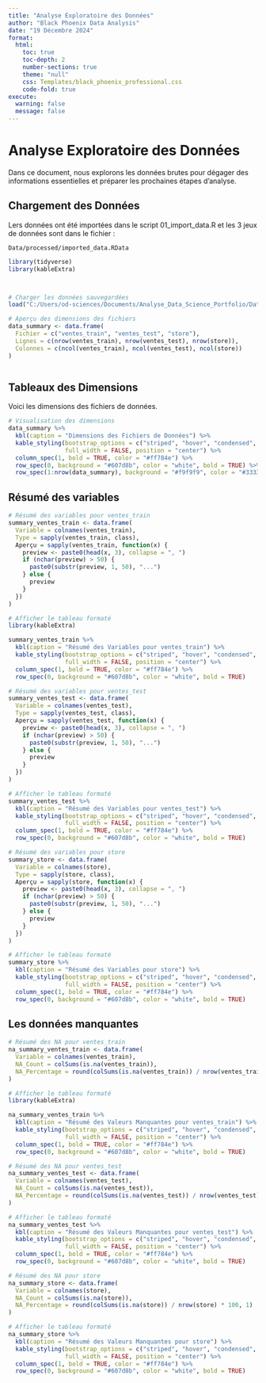 ```yaml
---
title: "Analyse Exploratoire des Données"
author: "Black Phoenix Data Analysis"
date: "19 Décembre 2024"
format:
  html:
    toc: true
    toc-depth: 2
    number-sections: true
    theme: "null"
    css: Templates/black_phoenix_professional.css
    code-fold: true
execute:
  warning: false
  message: false
---
```


# Analyse Exploratoire des Données

Dans ce document, nous explorons les données brutes pour dégager des informations essentielles et préparer les prochaines étapes d'analyse.

## Chargement des Données

Lers données ont été importées dans le script 01_import_data.R et les 3 jeux de données sont dans le fichier :

`Data/processed/imported_data.RData`

```r
library(tidyverse)
library(kableExtra)



# Charger les données sauvegardées
load("C:/Users/od-sciences/Documents/Analyse_Data_Science_Portfolio/Data/processed/imported_data.RData")

# Aperçu des dimensions des fichiers
data_summary <- data.frame(
  Fichier = c("ventes_train", "ventes_test", "store"),
  Lignes = c(nrow(ventes_train), nrow(ventes_test), nrow(store)),
  Colonnes = c(ncol(ventes_train), ncol(ventes_test), ncol(store))
)



```

## Tableaux des Dimensions

Voici les dimensions des fichiers de données.

```r
# Visualisation des dimensions
data_summary %>%
  kbl(caption = "Dimensions des Fichiers de Données") %>%
  kable_styling(bootstrap_options = c("striped", "hover", "condensed", "responsive"), 
                full_width = FALSE, position = "center") %>%
  column_spec(1, bold = TRUE, color = "#ff784e") %>%
  row_spec(0, background = "#607d8b", color = "white", bold = TRUE) %>%
  row_spec(1:nrow(data_summary), background = "#f9f9f9", color = "#333333")

```

## Résumé des variables

```r


# Résumé des variables pour ventes_train
summary_ventes_train <- data.frame(
  Variable = colnames(ventes_train),
  Type = sapply(ventes_train, class),
  Aperçu = sapply(ventes_train, function(x) {
    preview <- paste0(head(x, 3), collapse = ", ")
    if (nchar(preview) > 50) {
      paste0(substr(preview, 1, 50), "...")
    } else {
      preview
    }
  })
)

# Afficher le tableau formaté
library(kableExtra)

summary_ventes_train %>%
  kbl(caption = "Résumé des Variables pour ventes_train") %>%
  kable_styling(bootstrap_options = c("striped", "hover", "condensed", "responsive"), 
                full_width = FALSE, position = "center") %>%
  column_spec(1, bold = TRUE, color = "#ff784e") %>%
  row_spec(0, background = "#607d8b", color = "white", bold = TRUE)

```

```r
# Résumé des variables pour ventes_test
summary_ventes_test <- data.frame(
  Variable = colnames(ventes_test),
  Type = sapply(ventes_test, class),
  Aperçu = sapply(ventes_test, function(x) {
    preview <- paste0(head(x, 3), collapse = ", ")
    if (nchar(preview) > 50) {
      paste0(substr(preview, 1, 50), "...")
    } else {
      preview
    }
  })
)

# Afficher le tableau formaté
summary_ventes_test %>%
  kbl(caption = "Résumé des Variables pour ventes_test") %>%
  kable_styling(bootstrap_options = c("striped", "hover", "condensed", "responsive"), 
                full_width = FALSE, position = "center") %>%
  column_spec(1, bold = TRUE, color = "#ff784e") %>%
  row_spec(0, background = "#607d8b", color = "white", bold = TRUE)

```

```r
# Résumé des variables pour store
summary_store <- data.frame(
  Variable = colnames(store),
  Type = sapply(store, class),
  Aperçu = sapply(store, function(x) {
    preview <- paste0(head(x, 3), collapse = ", ")
    if (nchar(preview) > 50) {
      paste0(substr(preview, 1, 50), "...")
    } else {
      preview
    }
  })
)

# Afficher le tableau formaté
summary_store %>%
  kbl(caption = "Résumé des Variables pour store") %>%
  kable_styling(bootstrap_options = c("striped", "hover", "condensed", "responsive"), 
                full_width = FALSE, position = "center") %>%
  column_spec(1, bold = TRUE, color = "#ff784e") %>%
  row_spec(0, background = "#607d8b", color = "white", bold = TRUE)

```

## Les données manquantes 

```r
# Résumé des NA pour ventes_train
na_summary_ventes_train <- data.frame(
  Variable = colnames(ventes_train),
  NA_Count = colSums(is.na(ventes_train)),
  NA_Percentage = round(colSums(is.na(ventes_train)) / nrow(ventes_train) * 100, 1)
)

# Afficher le tableau formaté
library(kableExtra)

na_summary_ventes_train %>%
  kbl(caption = "Résumé des Valeurs Manquantes pour ventes_train") %>%
  kable_styling(bootstrap_options = c("striped", "hover", "condensed", "responsive"), 
                full_width = FALSE, position = "center") %>%
  column_spec(1, bold = TRUE, color = "#ff784e") %>%
  row_spec(0, background = "#607d8b", color = "white", bold = TRUE)

```

```r
# Résumé des NA pour ventes_test
na_summary_ventes_test <- data.frame(
  Variable = colnames(ventes_test),
  NA_Count = colSums(is.na(ventes_test)),
  NA_Percentage = round(colSums(is.na(ventes_test)) / nrow(ventes_test) * 100, 1)
)

# Afficher le tableau formaté
na_summary_ventes_test %>%
  kbl(caption = "Résumé des Valeurs Manquantes pour ventes_test") %>%
  kable_styling(bootstrap_options = c("striped", "hover", "condensed", "responsive"), 
                full_width = FALSE, position = "center") %>%
  column_spec(1, bold = TRUE, color = "#ff784e") %>%
  row_spec(0, background = "#607d8b", color = "white", bold = TRUE)

```

```r
# Résumé des NA pour store
na_summary_store <- data.frame(
  Variable = colnames(store),
  NA_Count = colSums(is.na(store)),
  NA_Percentage = round(colSums(is.na(store)) / nrow(store) * 100, 1)
)

# Afficher le tableau formaté
na_summary_store %>%
  kbl(caption = "Résumé des Valeurs Manquantes pour store") %>%
  kable_styling(bootstrap_options = c("striped", "hover", "condensed", "responsive"), 
                full_width = FALSE, position = "center") %>%
  column_spec(1, bold = TRUE, color = "#ff784e") %>%
  row_spec(0, background = "#607d8b", color = "white", bold = TRUE)

```
